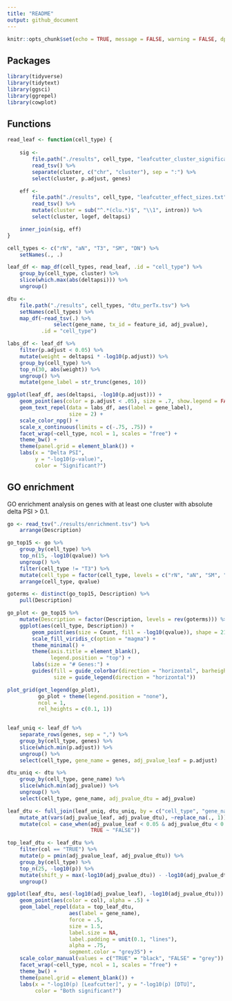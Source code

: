 ```yaml
---
title: "README"
output: github_document
---
```


```r
knitr::opts_chunk$set(echo = TRUE, message = FALSE, warning = FALSE, dpi = 300)
```

## Packages

```r
library(tidyverse)
library(tidytext)
library(ggsci)
library(ggrepel)
library(cowplot)
```

## Functions

```r
read_leaf <- function(cell_type) {
    
    sig <- 
        file.path("./results", cell_type, "leafcutter_cluster_significance.txt") %>%
        read_tsv() %>%
        separate(cluster, c("chr", "cluster"), sep = ":") %>%
        select(cluster, p.adjust, genes)

    eff <- 
        file.path("./results", cell_type, "leafcutter_effect_sizes.txt") %>%
        read_tsv() %>%
        mutate(cluster = sub("^.*(clu.*)$", "\\1", intron)) %>%
        select(cluster, logef, deltapsi)

    inner_join(sig, eff)
}
```


```r
cell_types <- c("rN", "aN", "T3", "SM", "DN") %>%
    setNames(., .)

leaf_df <- map_df(cell_types, read_leaf, .id = "cell_type") %>%
    group_by(cell_type, cluster) %>%
    slice(which.max(abs(deltapsi))) %>%
    ungroup()

dtu <- 
    file.path("./results", cell_types, "dtu_perTx.tsv") %>%
    setNames(cell_types) %>%
    map_df(~read_tsv(.) %>%
               select(gene_name, tx_id = feature_id, adj_pvalue),
           .id = "cell_type")
```



```r
labs_df <- leaf_df %>%
    filter(p.adjust < 0.05) %>%
    mutate(weight = deltapsi * -log10(p.adjust)) %>%
    group_by(cell_type) %>%
    top_n(30, abs(weight)) %>%
    ungroup() %>%
    mutate(gene_label = str_trunc(genes, 10))

ggplot(leaf_df, aes(deltapsi, -log10(p.adjust))) +
    geom_point(aes(color = p.adjust < .05), size = .7, show.legend = FALSE) +
    geom_text_repel(data = labs_df, aes(label = gene_label),
                    size = 2) +
    scale_color_npg() +
    scale_x_continuous(limits = c(-.75, .75)) +
    facet_wrap(~cell_type, ncol = 1, scales = "free") +
    theme_bw() +
    theme(panel.grid = element_blank()) +
    labs(x = "Delta PSI", 
         y = "-log10(p-value)",
         color = "Significant?")
```

## GO enrichment

GO enrichment analysis on genes with at least one cluster with absolute delta PSI > 0.1.


```r
go <- read_tsv("./results/enrichment.tsv") %>%
    arrange(Description)
```


```r
go_top15 <- go %>%
    group_by(cell_type) %>%
    top_n(15, -log10(qvalue)) %>%
    ungroup() %>%
    filter(cell_type != "T3") %>%
    mutate(cell_type = factor(cell_type, levels = c("rN", "aN", "SM", "DN"))) %>%
    arrange(cell_type, qvalue)

goterms <- distinct(go_top15, Description) %>%
    pull(Description)

go_plot <- go_top15 %>%
    mutate(Description = factor(Description, levels = rev(goterms))) %>%
    ggplot(aes(cell_type, Description)) +
        geom_point(aes(size = Count, fill = -log10(qvalue)), shape = 21) +
        scale_fill_viridis_c(option = "magma") +
        theme_minimal() +
        theme(axis.title = element_blank(),
              legend.position = "top") +
        labs(size = "# Genes:") +
        guides(fill = guide_colorbar(direction = "horizontal", barheight = 0.5),
               size = guide_legend(direction = "horizontal"))

plot_grid(get_legend(go_plot), 
          go_plot + theme(legend.position = "none"),
          ncol = 1,
          rel_heights = c(0.1, 1))
             
```

```r
leaf_uniq <- leaf_df %>%
    separate_rows(genes, sep = ",") %>%
    group_by(cell_type, genes) %>%
    slice(which.min(p.adjust)) %>%
    ungroup() %>%
    select(cell_type, gene_name = genes, adj_pvalue_leaf = p.adjust)

dtu_uniq <- dtu %>%
    group_by(cell_type, gene_name) %>%
    slice(which.min(adj_pvalue)) %>%
    ungroup() %>%
    select(cell_type, gene_name, adj_pvalue_dtu = adj_pvalue)

leaf_dtu <- full_join(leaf_uniq, dtu_uniq, by = c("cell_type", "gene_name")) %>%
    mutate_at(vars(adj_pvalue_leaf, adj_pvalue_dtu), ~replace_na(., 1)) %>%
    mutate(col = case_when(adj_pvalue_leaf < 0.05 & adj_pvalue_dtu < 0.05 ~ "TRUE",
                           TRUE ~ "FALSE"))

top_leaf_dtu <- leaf_dtu %>%
    filter(col == "TRUE") %>%
    mutate(p = pmin(adj_pvalue_leaf, adj_pvalue_dtu)) %>%
    group_by(cell_type) %>%
    top_n(25, -log10(p)) %>%
    mutate(shift_y = max(-log10(adj_pvalue_dtu)) - -log10(adj_pvalue_dtu)) %>%
    ungroup()

ggplot(leaf_dtu, aes(-log10(adj_pvalue_leaf), -log10(adj_pvalue_dtu))) +
    geom_point(aes(color = col), alpha = .5) +
    geom_label_repel(data = top_leaf_dtu,
                    aes(label = gene_name),
                    force = .5,
                    size = 1.5,
                    label.size = NA,
                    label.padding = unit(0.1, "lines"),
                    alpha = .75,
                    segment.color = "grey35") +
    scale_color_manual(values = c("TRUE" = "black", "FALSE" = "grey")) +
    facet_wrap(~cell_type, ncol = 1, scales = "free") +
    theme_bw() +
    theme(panel.grid = element_blank()) +
    labs(x = "-log10(p) [Leafcutter]", y = "-log10(p) [DTU]", 
         color = "Both significant?")
```



